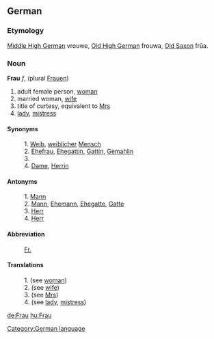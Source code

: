 ==German==
===Etymology===
[[Middle High German]] vrouwe, [[Old High German]] frouwa, [[Old Saxon]] fr&#363;a.

===Noun===
'''Frau''' ''f'', (plural [[Frau]]en)
# adult female person, [[woman]]
# married woman, [[wife]]
# title of curtesy, equivalent to [[Mrs]]
# [[lady]], [[mistress]]

====Synonyms====
: 1. [[Weib]], [[weiblich]]er [[Mensch]]
: 2. [[Ehefrau]], [[Ehegattin]], [[Gattin]], [[Gemahlin]]
: 3.
: 4. [[Dame]], [[Herrin]]

====Antonyms====
: 1. [[Mann]]
: 2. [[Mann]], [[Ehemann]], [[Ehegatte]], [[Gatte]]
: 3. [[Herr]]
: 4. [[Herr]]

====Abbreviation====
: [[Fr.]]

====Translations====
: 1. (see [[woman]])
: 2. (see [[wife]])
: 3. (see [[Mrs]])
: 4. (see [[lady]], [[mistress]])

[[Category:German language]]

[[de:Frau]]
[[hu:Frau]]